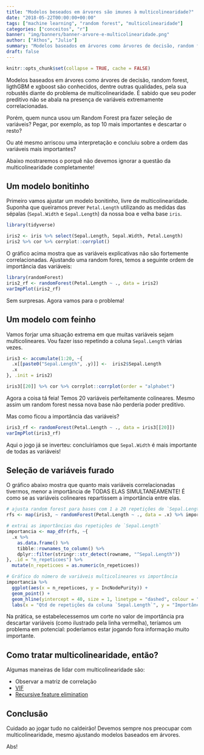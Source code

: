 ```yaml
---
title: "Modelos beseados em árvores são imunes à multicolinearidade?"
date: "2018-05-22T00:00:00+00:00"
tags: ["machine learning", "random forest", "multicolinearidade"]
categories: ["conceitos", "r"]
banner: "img/banners/banner-arvore-e-multicolinearidade.png"
author: ["Athos", "Julio"]
summary: "Modelos baseados em árvores como árvores de decisão, random forest, ligthGBM e xgboost são conhecidos, dentre outras qualidades, pela sua robustês diante do problema de multicolinearidade. Esse post mostra que isso não é totalmente verdade."
draft: false
---
```


```r
knitr::opts_chunk$set(collapse = TRUE, cache = FALSE)
```

Modelos baseados em árvores como árvores de decisão, random forest, ligthGBM e xgboost são conhecidos, dentre outras qualidades, pela sua robustês diante do problema de multicolinearidade. É sabido que seu poder preditivo não se abala na presença de variáveis extremamente correlacionadas.

Porém, quem nunca usou um Random Forest pra fazer seleção de variáveis? Pegar, por exemplo, as top 10 mais importantes e descartar o resto?

Ou até mesmo arriscou uma interpretação e concluiu sobre a ordem das variáveis mais importantes?

Abaixo mostraremos o porquê não devemos ignorar a questão da multicolinearidade completamente!

## Um modelo bonitinho

Primeiro vamos ajustar um modelo bonitinho, livre de multicolinearidade. Suponha que queiramos prever `Petal.Length` utilizando as medidas das sépalas (`Sepal.Width` e `Sepal.Length`) da nossa boa e velha base `iris`.

```r
library(tidyverse)

iris2 <- iris %>% select(Sepal.Length, Sepal.Width, Petal.Length)
iris2 %>% cor %>% corrplot::corrplot()
```

O gráfico acima mostra que as variáveis explicativas não são fortemente correlacionadas. Ajustando uma random fores, temos a seguinte ordem de importância das variáveis:

```r
library(randomForest)
iris2_rf <- randomForest(Petal.Length ~ ., data = iris2)
varImpPlot(iris2_rf)
```

Sem surpresas. Agora vamos para o problema!

## Um modelo com feinho

Vamos forjar uma situação extrema em que muitas variáveis sejam multicolineares. Vou fazer isso repetindo a coluna `Sepal.Length` várias vezes.

```r
iris3 <- accumulate(1:20, ~{
  .x[[paste0("Sepal.Length", .y)]] <-  iris2$Sepal.Length
  .x
}, .init = iris2)

iris3[[20]] %>% cor %>% corrplot::corrplot(order = "alphabet")
```

Agora a coisa tá feia! Temos 20 variáveis perfeitamente colineares. Mesmo assim um random forest nessa nova base não perderia poder preditivo. 

Mas como ficou a importância das variáveis?

```r
iris3_rf <- randomForest(Petal.Length ~ ., data = iris3[[20]])
varImpPlot(iris3_rf)
```

Aqui o jogo já se inverteu: concluiríamos que `Sepal.Width` é mais importante de todas as variáveis!

## Seleção de variáveis furado

O gráfico abaixo mostra que quanto mais variáveis correlacionadas tivermos, menor a importância de TODAS ELAS SIMULTANEAMENTE! É como se as variáveis colineares repartissem a importância entre elas.

```r
# ajusta random forest para bases com 1 a 20 repetições de `Sepal.Length`
rfs <- map(iris3, ~ randomForest(Petal.Length ~ ., data = .x) %>% importance)

# extrai as importâncias das repetições de `Sepal.Length`
importancia <- map_dfr(rfs, ~{
  .x %>% 
    as.data.frame() %>% 
    tibble::rownames_to_column() %>% 
    dplyr::filter(stringr::str_detect(rowname, "^Sepal.Length"))
}, .id = "n_repeticoes") %>%
  mutate(n_repeticoes = as.numeric(n_repeticoes))

# Gráfico do número de variáveis multicolineares vs importância
importancia %>%
  ggplot(aes(x = n_repeticoes, y = IncNodePurity)) +
  geom_point() +
  geom_hline(yintercept = 40, size = 1, linetype = "dashed", colour = "red") +
  labs(x = "Qtd de repetições da coluna `Sepal.Length`", y = "Importância", title = "Gráfico da relação entre o número de variáveis multicolineares vs importância")
```


Na prática, se estabelecessemos um corte no valor de importância pra descartar variáveis (como ilustrado pela linha vermelha), teríamos um problema em potencial: poderíamos estar jogando fora informação muito importante.

## Como tratar multicolinearidade, então?

Algumas maneiras de lidar com multicolinearidade são:

- Observar a matriz de correlação
- [VIF](http://www.sthda.com/english/articles/39-regression-model-diagnostics/160-multicollinearity-essentials-and-vif-in-r/)
- [Recursive feature elimination](https://machinelearningmastery.com/feature-selection-with-the-caret-r-package/)

## Conclusão

Cuidado ao jogar tudo no caldeirão! Devemos sempre nos preocupar com multicolinearidade, mesmo ajustando modelos baseados em árvores.

Abs!






